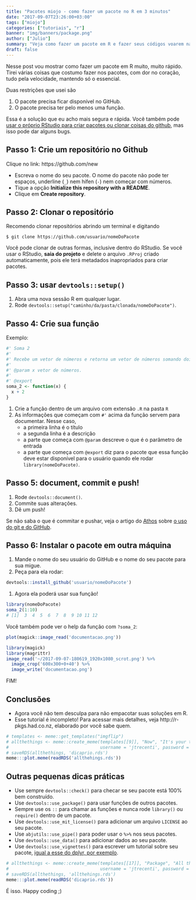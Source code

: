 ```yaml
---
title: "Pacotes miojo - como fazer um pacote no R em 3 minutos"
date: "2017-09-07T23:26:00+03:00"
tags: ["miojo"]
categories: ["tutoriais", "r"]
banner: "img/banners/package.png"
author: ["Julio"]
summary: "Veja como fazer um pacote em R e fazer seus códigos voarem na velocidade da luz"
draft: false
---
```


Nesse post vou mostrar como fazer um pacote em R muito, muito rápido. Tirei várias coisas que costumo fazer nos pacotes, com dor no coração, tudo pela velocidade, mantendo só o essencial.

Duas restrições que usei são

1. O pacote precisa ficar disponível no GitHub.
2. O pacote precisa ter pelo menos uma função.

Essa é a solução que eu acho mais segura e rápida. Você também pode [usar o próprio RStudio para criar pacotes ou clonar coisas do github](http://curso-r.com/blog/2017/07/17/2017-07-17-rstudio-e-github/), mas isso pode dar alguns bugs.

## Passo 1: Crie um repositório no Github

Clique no link: https://github.com/new

- Escreva o nome do seu pacote. O nome do pacote não pode ter espaços, underline (`_`) nem hífen (`-`) nem começar com números.
- Tique a opção **Initialize this repository with a README**.
- Clique em **Create repository**.

## Passo 2: Clonar o repositório

Recomendo clonar repositórios abrindo um terminal e digitando

```
$ git clone https://github.com/usuario/nomeDoPacote
```

Você pode clonar de outras formas, inclusive dentro do RStudio. Se você usar o RStudio, **saia do projeto** e delete o arquivo `.RProj` criado automaticamente, pois ele terá metadados inapropriados para criar pacotes.

## Passo 3: usar `devtools::setup()`

1. Abra uma nova sessão R em qualquer lugar.
2. Rode `devtools::setup("caminho/da/pasta/clonada/nomeDoPacote")`.

## Passo 4: Crie sua função

Exemplo:

```r
#' Soma 2
#' 
#' Recebe um vetor de números e retorna um vetor de números somando dois
#' 
#' @param x vetor de números.
#'
#' @export
soma_2 <- function(x) {
  x + 2
}
```

1. Crie a função dentro de um arquivo com extensão `.R` na pasta `R`
2. As informações que começam com `#'` acima da função servem para documentar. Nesse caso,
    - a primeira linha é o título
    - a segunda linha é a descrição
    - a parte que começa com `@param` descreve o que é o parâmetro de entrada
    - a parte que começa com `@export` diz para o pacote que essa função deve estar disponível para o usuário quando ele rodar `library(nomeDoPacote)`.

## Passo 5: document, commit e push!

1. Rode `devtools::document()`.
1. Commite suas alterações.
2. Dê um push!

Se não saba o que é commitar e pushar, veja o artigo do [Athos](http://curso-r.com/author/athos/) sobre [o uso do git e do  GitHub](http://curso-r.com/blog/2017/07/17/2017-07-17-rstudio-e-github/).

## Passo 6: Instalar o pacote em outra máquina

1. Mande o nome do seu usuário do GitHub e o nome do seu pacote para sua migue.
1. Peça para ela rodar:

```r
devtools::install_github('usuario/nomeDoPacote')
```

1. Agora ela poderá usar sua função!

```r
library(nomeDoPacote)
soma_2(1:10)
# [1]  3  4  5  6  7  8  9 10 11 12
```

Você também pode ver o help da função com `?soma_2`:

```r
plot(magick::image_read('documentacao.png'))
```




```r
library(magick)
library(magrittr)
image_read('~/2017-09-07-180619_1920x1080_scrot.png') %>%
  image_crop('600x300+0+40') %>%
  image_write('documentacao.png')
```

FIM!

## Conclusões

- Agora você não tem desculpa para não empacotar suas soluções em R.
- Esse tutorial é incompleto! Para acessar mais detalhes, veja http://r-pkgs.had.co.nz, elaborado por você sabe quem.

```r
# templates <- meme::get_templates("imgflip")
# allthethings <- meme::create_meme(templates[[9]], "Now", "It's your turn",
#                                   username = 'jtrecenti', password = 'XXX')
# saveRDS(allthethings, 'dicaprio.rds')
meme:::plot.meme(readRDS('allthehings.rds'))
```

## Outras pequenas dicas práticas

- Use sempre `devtools::check()` para checar se seu pacote está 100% bem construído.
- Use `devtools::use_package()` para usar funções de outros pacotes. 
- Sempre use os `::` para chamar as funções e nunca rode `library()` ou `require()` dentro de um pacote.
- Use `devtools::use_mit_license()` para adicionar um arquivo `LICENSE` ao seu pacote.
- Use `abjutils::use_pipe()` para poder usar o `%>%` nos seus pacotes.
- Use `devtools::use_data()` para adicionar dados ao seu pacote.
- Use `devtools::use_vignettes()` para escrever um tutorial sobre seu pacote, [igual a esse do dplyr, por exemplo](https://cran.r-project.org/web/packages/dplyr/vignettes/dplyr.html).


```r
# allthethings <- meme::create_meme(templates[[17]], "Package", "All the things!",
#                                   username = 'jtrecenti', password = 'orelhatres')
# saveRDS(allthethings, 'allthehings.rds')
meme:::plot.meme(readRDS('dicaprio.rds'))
```


É isso. Happy coding ;)